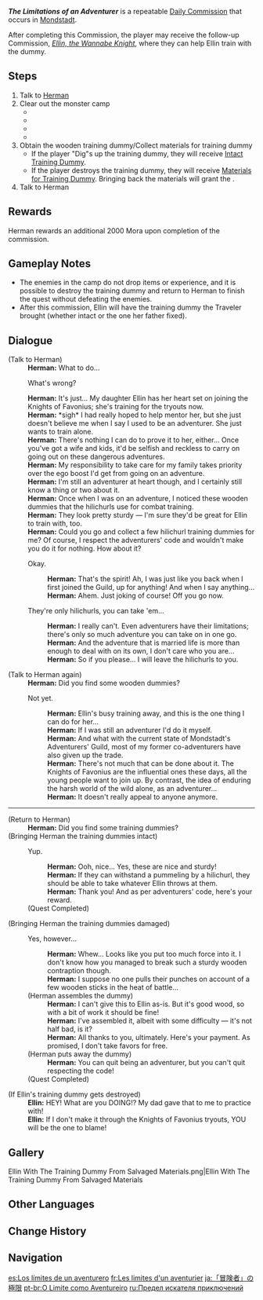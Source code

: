 {{Quest Infobox
|id            = 20062
|type          = Commission
|startLocation = [[Mondstadt City|Mondstadt]], [[Mondstadt]]
|region        = Mondstadt
|area          = Starfell Valley
|subarea       = Mondstadt City
|characters    = Ellin; Herman; Traveler
|npc           = Herman
|next          = Ellin, the Wannabe Knight
|rewards       = Mora*2,000
|otherRewards  = *AR-Dependent Rewards
*Grants the {{Achievement|Making Do}} if the damaged dummy is given to Herman.
}}
'''''The Limitations of an Adventurer''''' is a repeatable [[Daily Commission]] that occurs in [[Mondstadt]].

After completing this Commission, the player may receive the follow-up Commission, ''[[Ellin, the Wannabe Knight]]'', where they can help Ellin train with the dummy.

==Steps==
# Talk to [[Herman]]
# Clear out the monster camp
#* {{Enemy|Hilichurl Fighter|x=2}}
#* {{Enemy|Wooden Shield Hilichurl Guard|x=1}}
#* {{Enemy|Hydro Samachurl|x=1}}
#* {{Enemy|Blazing Axe Mitachurl|x=1}}
# Obtain the wooden training dummy/Collect materials for training dummy
#* If the player "Dig"s up the training dummy, they will receive [[Intact Training Dummy]].
#* If the player destroys the training dummy, they will receive [[Materials for Training Dummy]]. Bringing back the materials will grant the {{Achievement|Making Do}}.
# Talk to Herman

==Rewards==
{{Commission Rewards|low}}

Herman rewards an additional 2000 Mora upon completion of the commission.

==Gameplay Notes==
* The enemies in the camp do not drop items or experience, and it is possible to destroy the training dummy and return to Herman to finish the quest without defeating the enemies.
* After this commission, Ellin will have the training dummy the Traveler brought (whether intact or the one her father fixed).

==Dialogue==
{{Quest Description|Herman seems to be troubled...}}
{{Dialogue Start}}
;(Talk to Herman)
:'''Herman:''' What to do...
:{{DIcon}} What's wrong?
:'''Herman:''' It's just... My daughter Ellin has her heart set on joining the Knights of Favonius; she's training for the tryouts now.
:'''Herman:''' *sigh* I had really hoped to help mentor her, but she just doesn't believe me when I say I used to be an adventurer. She just wants to train alone.
:'''Herman:''' There's nothing I can do to prove it to her, either... Once you've got a wife and kids, it'd be selfish and reckless to carry on going out on these dangerous adventures.
:'''Herman:''' My responsibility to take care for my family takes priority over the ego boost I'd get from going on an adventure.
:'''Herman:''' I'm still an adventurer at heart though, and I certainly still know a thing or two about it.
:'''Herman:''' Once when I was on an adventure, I noticed these wooden dummies that the hilichurls use for combat training.
:'''Herman:''' They look pretty sturdy &mdash; I'm sure they'd be great for Ellin to train with, too.
:'''Herman:''' Could you go and collect a few hilichurl training dummies for me? Of course, I respect the adventurers' code and wouldn't make you do it for nothing. How about it?
:{{DIcon}} Okay.
::'''Herman:''' That's the spirit! Ah, I was just like you back when I first joined the Guild, up for anything! And when I say anything...
::'''Herman:''' Ahem. Just joking of course! Off you go now.
:{{DIcon}} They're only hilichurls, you can take 'em...
::'''Herman:''' I really can't. Even adventurers have their limitations; there's only so much adventure you can take on in one go.
::'''Herman:''' And the adventure that is married life is more than enough to deal with on its own, I don't care who you are...
::'''Herman:''' So if you please... I will leave the hilichurls to you.

;(Talk to Herman again)
:'''Herman:''' Did you find some wooden dummies?
:{{DIcon}} Not yet.
::'''Herman:''' Ellin's busy training away, and this is the one thing I can do for her...
::'''Herman:''' If I was still an adventurer I'd do it myself.
::'''Herman:''' And what with the current state of Mondstadt's Adventurers' Guild, most of my former co-adventurers have also given up the trade.
::'''Herman:''' There's not much that can be done about it. The Knights of Favonius are the influential ones these days, all the young people want to join up. By contrast, the idea of enduring the harsh world of the wild alone, as an adventurer...
::'''Herman:''' It doesn't really appeal to anyone anymore.

----
;(Return to Herman)
:'''Herman:''' Did you find some training dummies?
;(Bringing Herman the training dummies intact)
:{{DIcon}} Yup.
::'''Herman:''' Ooh, nice... Yes, these are nice and sturdy!
::'''Herman:''' If they can withstand a pummeling by a hilichurl, they should be able to take whatever Ellin throws at them.
::'''Herman:''' Thank you! And as per adventurers' code, here's your reward.
:;(Quest Completed)
;(Bringing Herman the training dummies damaged)
:{{DIcon}} Yes, however...
::'''Herman:''' Whew... Looks like you put too much force into it. I don't know how you managed to break such a sturdy wooden contraption though.
::'''Herman:''' I suppose no one pulls their punches on account of a few wooden sticks in the heat of battle...
:;(Herman assembles the dummy)
::'''Herman:''' I can't give this to Ellin as-is. But it's good wood, so with a bit of work it should be fine!
::'''Herman:''' I've assembled it, albeit with some difficulty &mdash; it's not half bad, is it?
::'''Herman:''' All thanks to you, ultimately. Here's your payment. As promised, I don't take favors for free.
:;(Herman puts away the dummy)
::'''Herman:''' You can quit being an adventurer, but you can't quit respecting the code!
:;(Quest Completed)

;(If Ellin's training dummy gets destroyed)
:'''Ellin:''' HEY! What are you DOING!? My dad gave that to me to practice with!
:'''Ellin:''' If I don't make it through the Knights of Favonius tryouts, YOU will be the one to blame!
{{Dialogue End}}

==Gallery==
<gallery>
Ellin With The Training Dummy From Salvaged Materials.png|Ellin With The Training Dummy From Salvaged Materials

</gallery>

==Other Languages==
{{Other Languages
|en       = The Limitations of an Adventurer
|zhs      = 「冒险家」的能力极限
|zhs_rm   = "Màoxiǎn-jiā" de Nénglì Jíxiàn
|zht      = 「冒險家」的能力極限
|zht_rm   = "Màoxiǎn-jiā" de Nénglì Jíxiàn
|zh_tl    = The Limitations of an "Adventurer"'s Capabilities
|ja       = 「冒険者」の極限
|ja_rm    = "Boukensha" no Kyokugen
|ja_tl    = The Limitations of an "Adventurer"
|ko       = 「모험가」의 한계
|ko_rm    = "Moheomga"-ui Hangye
|ko_tl    = The Limitations of an "Adventurer"
|es       = Los límites de un aventurero
|es_tl    = The Limits of an Adventurer
|fr       = Les limites d'un aventurier
|fr_tl    = The Limits of an Adventurer
|ru       = Предел искателя приключений
|ru_tl    = The Limit of an Adventurer
|th       = ขีดจำกัดของนักผจญภัย
|th_rm    = 
|th_tl    = The Limits of an Adventurer
|vi       = Năng lực của Nhà Mạo Hiểm
|vi_tl    = Adventurer's Capabilities
|de       = Die Grenzen eines Abenteurers
|de_tl    = The Limitations of an Adventurer
|id       = Batas Kemampuan Petualang
|id_tl    = The Limitation of an Adventurer
|pt       = O Limite como Aventureiro
|pt_tl    = The Limit as Adventurer
|tr       = Bir Maceracının Sınırları
|tr_tl    = Limitations of an Adventurer
|it       = I limiti di un avventuriere
|it_tl    = 
}}

==Change History==
{{Change History|1.0}}

==Navigation==
{{Commission Navbox|Mondstadt|In Series}}

[[es:Los límites de un aventurero]]
[[fr:Les limites d'un aventurier]]
[[ja:「冒険者」の極限]]
[[pt-br:O Limite como Aventureiro]]
[[ru:Предел искателя приключений]]